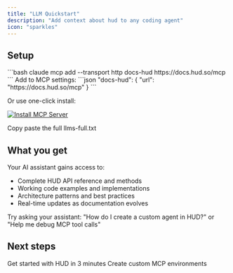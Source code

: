 ```yaml
---
title: "LLM Quickstart"
description: "Add context about hud to any coding agent"
icon: "sparkles"
---
```


## Setup

<Card title="Claude Desktop">
  ```bash
  claude mcp add --transport http docs-hud https://docs.hud.so/mcp
  ```
</Card>

<Card title="Cursor" >
  Add to MCP settings:
  ```json
  "docs-hud": {
    "url": "https://docs.hud.so/mcp"
  }
  ```
  
  Or use one-click install:
  
  [![Install MCP Server](https://cursor.com/deeplink/mcp-install-dark.svg)](https://cursor.com/en/install-mcp?name=docs-hud-so&config=eyJ1cmwiOiJodHRwczovL2RvY3MuaHVkLnNvL21jcCJ9)
</Card>

<Card title="Full Documentation" href="https://docs.hud.so/llms-full.txt">
  Copy paste the full llms-full.txt
</Card>

## What you get

Your AI assistant gains access to:
- Complete HUD API reference and methods
- Working code examples and implementations  
- Architecture patterns and best practices
- Real-time updates as documentation evolves

<Tip>
Try asking your assistant: "How do I create a custom agent in HUD?" or "Help me debug MCP tool calls"
</Tip>

## Next steps

<CardGroup cols={2}>
<Card title="Run your first evaluation" icon="play" href="/quickstart">
  Get started with HUD in 3 minutes
</Card>

<Card title="Build an environment" icon="cube" href="/build-environments">
  Create custom MCP environments
</Card>
</CardGroup>